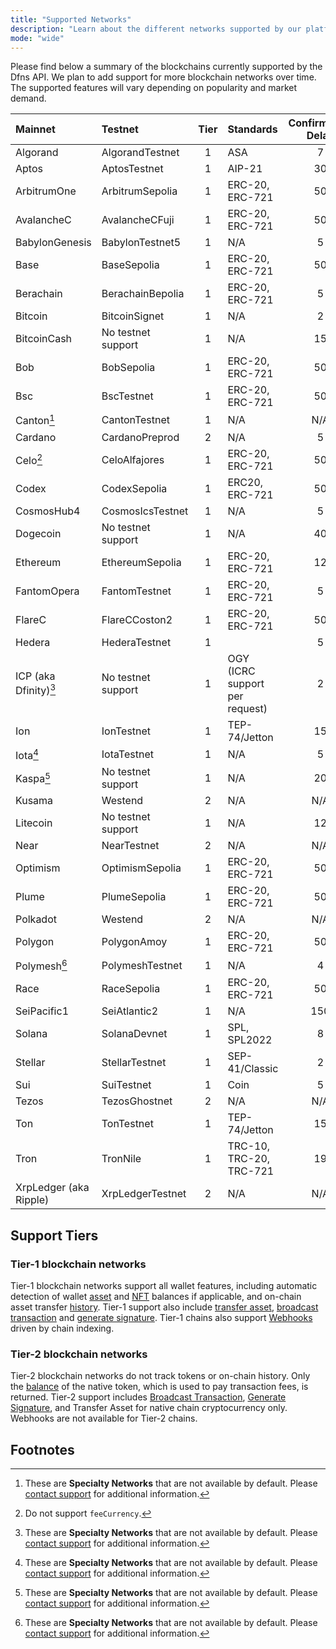 ```yaml
---
title: "Supported Networks"
description: "Learn about the different networks supported by our platform."
mode: "wide"
---
```


Please find below a summary of the blockchains currently supported by the Dfns API. 
We plan to add support for more blockchain networks over time. The supported features will vary depending on popularity and market demand.


| Mainnet                | Testnet            | <Tooltip tip="See below for more details">Tier</Tooltip> | Standards                      | <Tooltip tip="Confirmation Delay refers to the number of blocks that must be validated or mined after a transaction has been included in a block for that transaction to be indexed by Dfns. Tier-2 chains are not indexed so finality doesn't apply.">Confirmation Delay</Tooltip> | Testnet faucet example                                            |
| :--------------------- | :----------------- | :----------------------------------------------------------------------------: | :----------------------------- | :---------------------------------------------------------------------------------------------------------------------------------------------------------------------------------------------------------------------------------------------------------------------------------: | :---------------------------------------------------------------- |
| Algorand               | AlgorandTestnet    |                                       1                                        | ASA                            |                                                                                                                                          7                                                                                                                                          | https://bank.testnet.algorand.network/                            |
| Aptos                  | AptosTestnet       |                                       1                                        | AIP-21                         |                                                                                                                                         30                                                                                                                                          | https://www.aptosfaucet.com/                                      |
| ArbitrumOne            | ArbitrumSepolia    |                                       1                                        | ERC-20, ERC-721                |                                                                                                                                         50                                                                                                                                          | https://cloud.google.com/application/web3/faucet                  |
| AvalancheC             | AvalancheCFuji     |                                       1                                        | ERC-20, ERC-721                |                                                                                                                                         50                                                                                                                                          | https://faucets.chain.link/fuji                                   |
| BabylonGenesis         | BabylonTestnet5    |                                       1                                        | N/A                            |                                                                                                                                          5                                                                                                                                          | https://faucet.hoodscan.io/                                       |
| Base                   | BaseSepolia        |                                       1                                        | ERC-20, ERC-721                |                                                                                                                                         50                                                                                                                                          | https://docs.base.org/base-chain/tools/network-faucets            |
| Berachain              | BerachainBepolia   |                                       1                                        | ERC-20, ERC-721                |                                                                                                                                          5                                                                                                                                          | https://bepolia.faucet.berachain.com/                             |
| Bitcoin                | BitcoinSignet      |                                       1                                        | N/A                            |                                                                                                                                          2                                                                                                                                          | https://signetfaucet.com/                                         |
| BitcoinCash            | No testnet support |                                       1                                        | N/A                            |                                                                                                                                         15                                                                                                                                          |                                                                   |
| Bob                    | BobSepolia         |                                       1                                        | ERC-20, ERC-721                |                                                                                                                                         50                                                                                                                                          | https://faucets.chain.link/bob-testnet                            |
| Bsc                    | BscTestnet         |                                       1                                        | ERC-20, ERC-721                |                                                                                                                                         50                                                                                                                                          | https://www.bnbchain.org/en/testnet-faucet                        |
| Canton[^1]             | CantonTestnet      |                                       1                                        | N/A                            |                                                                                                                                         N/A                                                                                                                                         |                                                                   |
| Cardano                | CardanoPreprod     |                                       2                                        | N/A                            |                                                                                                                                          5                                                                                                                                          | https://docs.cardano.org/cardano-testnets/tools/faucet            |
| Celo[^2]               | CeloAlfajores      |                                       1                                        | ERC-20, ERC-721                |                                                                                                                                         50                                                                                                                                          | https://faucet.celo.org/alfajores                                 |
| Codex                  | CodexSepolia       |                                       1                                        | ERC20, ERC-721                 |                                                                                                                                         50                                                                                                                                          |                                                                   |
| CosmosHub4             | CosmosIcsTestnet   |                                       1                                        | N/A                            |                                                                                                                                          5                                                                                                                                          |                                                                   |
| Dogecoin               | No testnet support |                                       1                                        | N/A                            |                                                                                                                                         40                                                                                                                                          |                                                                   |
| Ethereum               | EthereumSepolia    |                                       1                                        | ERC-20, ERC-721                |                                                                                                                                         12                                                                                                                                          | https://cloud.google.com/application/web3/faucet/ethereum/sepolia |
| FantomOpera            | FantomTestnet      |                                       1                                        | ERC-20, ERC-721                |                                                                                                                                          5                                                                                                                                          | https://faucet.fantom.network/                                    |
| FlareC                 | FlareCCoston2      |                                       1                                        | ERC-20, ERC-721                |                                                                                                                                         50                                                                                                                                          | https://faucet.flare.network/coston2                              |
| Hedera                 | HederaTestnet      |                                       1                                        |                                |                                                                                                                                          5                                                                                                                                          |                                                                   |
| ICP (aka Dfinity)[^1]  | No testnet support |                                       1                                        | OGY (ICRC support per request) |                                                                                                                                          2                                                                                                                                          |                                                                   |
| Ion                    | IonTestnet         |                                       1                                        | TEP-74/Jetton                  |                                                                                                                                         15                                                                                                                                          |                                                                   |
| Iota[^1]               | IotaTestnet        |                                       1                                        | N/A                            |                                                                                                                                          5                                                                                                                                          | https://docs.iota.org/developer/getting-started/get-coins         |
| Kaspa[^1]              | No testnet support |                                       1                                        | N/A                            |                                                                                                                                         20                                                                                                                                          |                                                                   |
| Kusama                 | Westend            |                                       2                                        | N/A                            |                                                                                                                                         N/A                                                                                                                                         | https://faucet.polkadot.io/westend                                |
| Litecoin               | No testnet support |                                       1                                        | N/A                            |                                                                                                                                         12                                                                                                                                          |                                                                   |
| Near                   | NearTestnet        |                                       2                                        | N/A                            |                                                                                                                                         N/A                                                                                                                                         | https://near-faucet.io/                                           |
| Optimism               | OptimismSepolia    |                                       1                                        | ERC-20, ERC-721                |                                                                                                                                         50                                                                                                                                          | https://faucets.chain.link/optimism-sepolia                       |
| Plume                  | PlumeSepolia       |                                       1                                        | ERC-20, ERC-721                |                                                                                                                                         50                                                                                                                                          | https://faucets.chain.link/plume-testnet                          |
| Polkadot               | Westend            |                                       2                                        | N/A                            |                                                                                                                                         N/A                                                                                                                                         | https://faucet.polkadot.io/westend                                |
| Polygon                | PolygonAmoy        |                                       1                                        | ERC-20, ERC-721                |                                                                                                                                         50                                                                                                                                          | https://faucet.polygon.technology/                                |
| Polymesh[^1]          | PolymeshTestnet    |                                       1                                        | N/A                            |                                                                                                                                          4                                                                                                                                          | https://faucet.polygon.technology/                                |
| Race                   | RaceSepolia        |                                       1                                        | ERC-20, ERC-721                |                                                                                                                                         50                                                                                                                                          | https://www.l2faucet.com/race                                     |
| SeiPacific1            | SeiAtlantic2       |                                       1                                        | N/A                            |                                                                                                                                         150                                                                                                                                         | https://docs.sei.io/learn/faucet                                  |
| Solana                 | SolanaDevnet       |                                       1                                        | SPL, SPL2022                   |                                                                                                                                          8                                                                                                                                          | https://faucet.solana.com/                                        |
| Stellar                | StellarTestnet     |                                       1                                        | SEP-41/Classic                 |                                                                                                                                          2                                                                                                                                          | https://faucet.triangleplatform.com/stellar/testnet               |
| Sui                    | SuiTestnet         |                                       1                                        | Coin                           |                                                                                                                                          5                                                                                                                                          | https://faucet.sui.io/                                            |
| Tezos                  | TezosGhostnet      |                                       2                                        | N/A                            |                                                                                                                                         N/A                                                                                                                                         | https://faucet.ghostnet.teztnets.com/                             |
| Ton                    | TonTestnet         |                                       1                                        | TEP-74/Jetton                  |                                                                                                                                         15                                                                                                                                          | https://faucet.chainstack.com/ton-testnet-faucet                  |
| Tron                   | TronNile           |                                       1                                        | TRC-10, TRC-20, TRC-721        |                                                                                                                                         19                                                                                                                                          | https://faucet.triangleplatform.com/tron/nile                     |
| XrpLedger (aka Ripple) | XrpLedgerTestnet   |                                       2                                        | N/A                            |                                                                                                                                         N/A                                                                                                                                         | https://xrpl.org/resources/dev-tools/xrp-faucets                  |

## Support Tiers


### Tier-1 blockchain networks

Tier-1 blockchain networks support all wallet features, including automatic detection of wallet [asset](/api-reference/wallets/get-wallet-assets) and [NFT](/api-reference/wallets/get-wallet-nfts) balances if applicable, and on-chain asset transfer [history](/api-reference/wallets/get-wallet-history). Tier-1 support also include [transfer asset](/api-reference/wallets/transfer-asset), [broadcast transaction](/api-reference/wallets/broadcast-transaction) and [generate signature](/api-reference/keys/generate-signature). Tier-1 chains also support [Webhooks](/developers/webhooks) driven by chain indexing.

### Tier-2 blockchain networks

Tier-2 blockchain networks do not track tokens or on-chain history. Only the [balance](/api-reference/wallets/get-wallet-assets) of the native token, which is used to pay transaction fees, is returned. Tier-2 support includes [Broadcast Transaction](/api-reference/wallets/broadcast-transaction), [Generate Signature](/api-reference/keys/generate-signature), and Transfer Asset for native chain cryptocurrency only. Webhooks are not available for Tier-2 chains.

## Footnotes

[^1]: These are **Specialty Networks** that are not available by default. Please [contact support](https://support.dfns.co) for additional information.
[^2]: Do not support `feeCurrency`.

